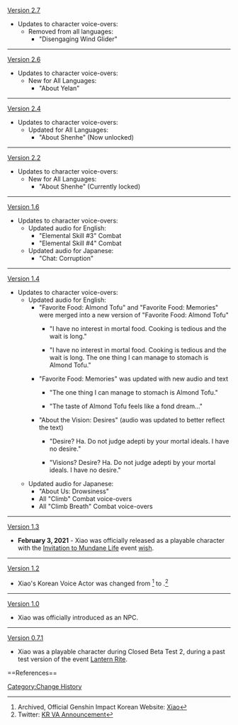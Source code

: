 [[Version 2.7]]
*Updates to character voice-overs:
**Removed from all languages:
***"Disengaging Wind Glider"
----
[[Version 2.6]]
* Updates to character voice-overs:
** New for All Languages:
*** "About Yelan"
----
[[Version 2.4]]
*Updates to character voice-overs:
**Updated for All Languages:
***"About Shenhe" (Now unlocked)
----
[[Version 2.2]]
*Updates to character voice-overs:
**New for All Languages:
***"About Shenhe" (Currently locked)
----
[[Version 1.6]]
*Updates to character voice-overs:
**Updated audio for English:
***"Elemental Skill #3" Combat
***"Elemental Skill #4" Combat
**Updated audio for Japanese:
***"Chat: Corruption"
----
[[Version 1.4]]
*Updates to character voice-overs:
**Updated audio for English:
***"Favorite Food: Almond Tofu" and "Favorite Food: Memories" were merged into a new version of "Favorite Food: Almond Tofu"
****{{Color|Old:}} {{A|VO_Xiao_Favorite Food - Almond Tofu (v1.3).ogg}} "I have no interest in mortal food. Cooking is tedious and the wait is long."
****{{Color|New:}} {{A|VO_Xiao_Favorite Food - Almond Tofu.ogg}} "I have no interest in mortal food. Cooking is tedious and the wait is long. The one thing I can manage to stomach is Almond Tofu."
***"Favorite Food: Memories" was updated with new audio and text
****{{Color|Old:}} {{A|VO_Xiao_Favorite_Food_-_Memories (v1.3).ogg}} "The one thing I can manage to stomach is Almond Tofu."
****{{Color|New:}} {{A|VO_Xiao_Favorite_Food_-_Memories.ogg}} "The taste of Almond Tofu feels like a fond dream..."
***"About the Vision: Desires" (audio was updated to better reflect the text)
****{{Color|Old:}} {{A|VO_Xiao_About_the_Vision_-_Desires (v1.3).ogg}} "Desire? Ha. Do not judge adepti by your mortal ideals. I have no desire."
****{{Color|New:}} {{A|VO_Xiao_About_the_Vision_-_Desires.ogg}} "Visions? Desire? Ha. Do not judge adepti by your mortal ideals. I have no desire."
**Updated audio for Japanese:
***"About Us: Drowsiness"
***All "Climb" Combat voice-overs
***All "Climb Breath" Combat voice-overs
----
[[Version 1.3]]
*'''February 3, 2021''' - Xiao was officially released as a playable character with the [[Invitation to Mundane Life]] event [[wish]].
----
[[Version 1.2]]
*Xiao's Korean Voice Actor was changed from {{w|ko:정유미 (성우)|Jeong Yoo-mi ({{Lang|mini=1|ko=정유미}})}}<ref>Archived, Official Genshin Impact Korean Website: [https://web.archive.org/web/20201105041539/https://genshin.mihoyo.com/ko/character/liyue Xiao]</ref> to {{w|ko:심규혁|Sim Kyu-hyuk (심규혁)}}.<ref name="Xiao KR">Twitter: [https://twitter.com/genshinimpactkr/status/1354308254503854087 KR VA Announcement]</ref>
----
[[Version 1.0]]
*Xiao was officially introduced as an NPC.
----
[[Version 0.7.1]]
*Xiao was a playable character during Closed Beta Test 2, during a past test version of the event [[Lantern Rite]].
<noinclude>==References==
{{Reflist}}
[[Category:Change History]]</noinclude>